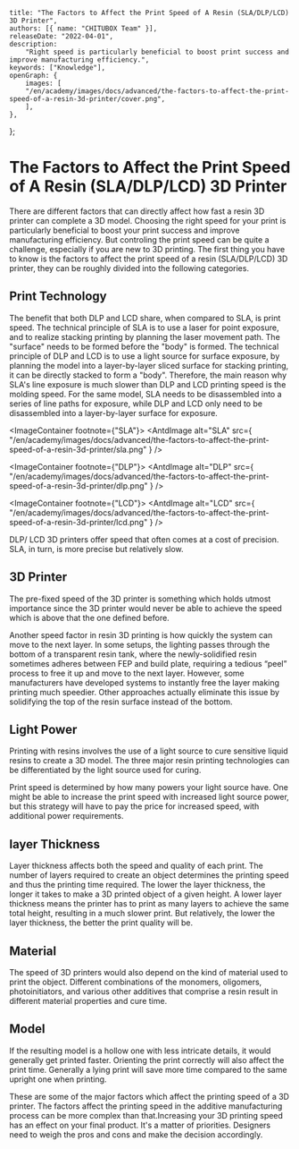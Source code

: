	title: "The Factors to Affect the Print Speed of A Resin (SLA/DLP/LCD) 3D Printer",
	authors: [{ name: "CHITUBOX Team" }],
	releaseDate: "2022-04-01",
	description:
		"Right speed is particularly beneficial to boost print success and improve manufacturing efficiency.",
	keywords: ["Knowledge"],
	openGraph: {
		images: [
		"/en/academy/images/docs/advanced/the-factors-to-affect-the-print-speed-of-a-resin-3d-printer/cover.png",
		],
	},
};

# The Factors to Affect the Print Speed of A Resin (SLA/DLP/LCD) 3D Printer

There are different factors that can directly affect how fast a resin 3D printer can complete a 3D model. Choosing the right speed for your print is particularly beneficial to boost your print success and improve manufacturing efficiency. But controling the print speed can be quite a challenge, especially if you are new to 3D printing. The first thing you have to know is the factors to affect the print speed of a resin (SLA/DLP/LCD) 3D printer, they can be roughly divided into the following categories.

## Print Technology

The benefit that both DLP and LCD share, when compared to SLA, is print speed. The technical principle of SLA is to use a laser for point exposure, and to realize stacking printing by planning the laser movement path. The "surface" needs to be formed before the "body" is formed. The technical principle of DLP and LCD is to use a light source for surface exposure, by planning the model into a layer-by-layer sliced surface for stacking printing, it can be directly stacked to form a "body". Therefore, the main reason why SLA's line exposure is much slower than DLP and LCD printing speed is the molding speed. For the same model, SLA needs to be disassembled into a series of line paths for exposure, while DLP and LCD only need to be disassembled into a layer-by-layer surface for exposure.

<ImageContainer footnote={"SLA"}>
	<AntdImage
		alt="SLA"
		src={
			"/en/academy/images/docs/advanced/the-factors-to-affect-the-print-speed-of-a-resin-3d-printer/sla.png"
		}
	/>
</ImageContainer>

<ImageContainer footnote={"DLP"}>
	<AntdImage
		alt="DLP"
		src={
			"/en/academy/images/docs/advanced/the-factors-to-affect-the-print-speed-of-a-resin-3d-printer/dlp.png"
		}
	/>
</ImageContainer>

<ImageContainer footnote={"LCD"}>
	<AntdImage
		alt="LCD"
		src={
			"/en/academy/images/docs/advanced/the-factors-to-affect-the-print-speed-of-a-resin-3d-printer/lcd.png"
		}
	/>
</ImageContainer>

DLP/ LCD 3D printers offer speed that often comes at a cost of precision. SLA, in turn, is more precise but relatively slow.

## 3D Printer

The pre-fixed speed of the 3D printer is something which holds utmost importance since the 3D printer would never be able to achieve the speed which is above that the one defined before.

Another speed factor in resin 3D printing is how quickly the system can move to the next layer. In some setups, the lighting passes through the bottom of a transparent resin tank, where the newly-solidified resin sometimes adheres between FEP and build plate, requiring a tedious “peel” process to free it up and move to the next layer. However, some manufacturers have developed systems to instantly free the layer making printing much speedier. Other approaches actually eliminate this issue by solidifying the top of the resin surface instead of the bottom.

## Light Power

Printing with resins involves the use of a light source to cure sensitive liquid resins to create a 3D model. The three major resin printing technologies can be differentiated by the light source used for curing.

Print speed is determined by how many powers your light source have. One might be able to increase the print speed with increased light source power, but this strategy will have to pay the price for increased speed, with additional power requirements.

## layer Thickness

Layer thickness affects both the speed and quality of each print. The number of layers required to create an object determines the printing speed and thus the printing time required. The lower the layer thickness, the longer it takes to make a 3D printed object of a given height. A lower layer thickness means the printer has to print as many layers to achieve the same total height, resulting in a much slower print. But relatively, the lower the layer thickness, the better the print quality will be.

## Material

The speed of 3D printers would also depend on the kind of material used to print the object. Different combinations of the monomers, oligomers, photoinitiators, and various other additives that comprise a resin result in different material properties and cure time.

<ImageContainer>
	<AntdImage
		alt="material combination"
		src={
			"/en/academy/images/docs/advanced/the-factors-to-affect-the-print-speed-of-a-resin-3d-printer/material-combination.gif"
		}
	/>
</ImageContainer>

## Model

If the resulting model is a hollow one with less intricate details, it would generally get printed faster. Orienting the print correctly will also affect the print time. Generally a lying print will save more time compared to the same upright one when printing.

<ImageContainer>
	<AntdImage
		alt="different orientations"
		src={
			"/en/academy/images/docs/advanced/the-factors-to-affect-the-print-speed-of-a-resin-3d-printer/different-orientations.png"
		}
	/>
</ImageContainer>

These are some of the major factors which affect the printing speed of a 3D printer. The factors affect the printing speed in the additive manufacturing process can be more complex than that.Increasing your 3D printing speed has an effect on your final product. It's a matter of priorities. Designers need to weigh the pros and cons and make the decision accordingly.
